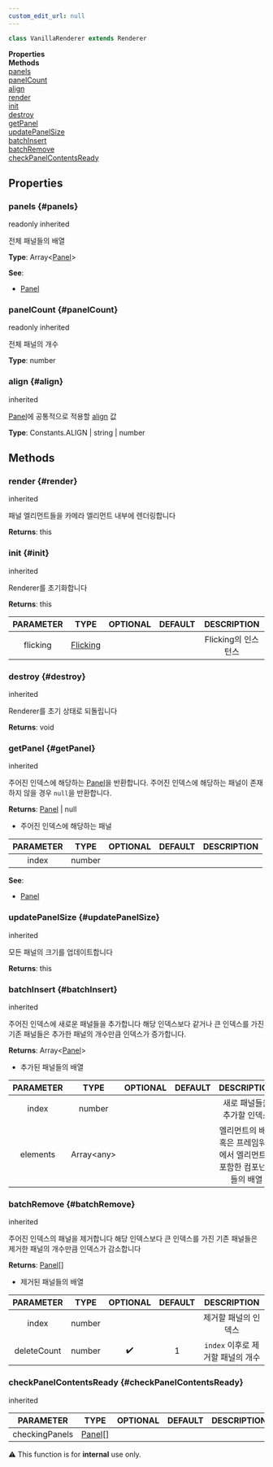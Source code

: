 ```yaml
---
custom_edit_url: null
---
```


```ts
class VanillaRenderer extends Renderer
```

<div className="container">
  <div className="row mb-2"><div className="col col--6"><strong>Properties</strong></div><div className="col col--6"><strong>Methods</strong></div></div>
  <div className="row"><div className="col col--6"><a href="#panels">panels</a><br/><a href="#panelCount">panelCount</a><br/><a href="#align">align</a></div><div className="col col--6"><a href="#render">render</a><br/><a href="#init">init</a><br/><a href="#destroy">destroy</a><br/><a href="#getPanel">getPanel</a><br/><a href="#updatePanelSize">updatePanelSize</a><br/><a href="#batchInsert">batchInsert</a><br/><a href="#batchRemove">batchRemove</a><br/><a href="#checkPanelContentsReady">checkPanelContentsReady</a></div></div>
</div>

## Properties

### panels {#panels}

<div className="bulma-tags">
  <span className="bulma-tag is-warning">readonly</span>
  <span className="bulma-tag is-danger">inherited</span>
</div>

전체 패널들의 배열

**Type**: Array&lt;[Panel](Panel)&gt;

**See**:
- [Panel](Panel)

### panelCount {#panelCount}

<div className="bulma-tags">
  <span className="bulma-tag is-warning">readonly</span>
  <span className="bulma-tag is-danger">inherited</span>
</div>

전체 패널의 개수

**Type**: number

### align {#align}

<div className="bulma-tags">
  <span className="bulma-tag is-danger">inherited</span>
</div>

[Panel](Panel)에 공통적으로 적용할 [align](Panel#align) 값

**Type**: Constants.ALIGN \| string \| number

## Methods

### render {#render}

<div className="bulma-tags">
  <span className="bulma-tag is-danger">inherited</span>
</div>

패널 엘리먼트들을 카메라 엘리먼트 내부에 렌더링합니다

**Returns**: this

### init {#init}

<div className="bulma-tags">
  <span className="bulma-tag is-danger">inherited</span>
</div>

Renderer를 초기화합니다

**Returns**: this

|PARAMETER|TYPE|OPTIONAL|DEFAULT|DESCRIPTION|
|:---:|:---:|:---:|:---:|:---:|
|flicking|[Flicking](Flicking)|||Flicking의 인스턴스|

### destroy {#destroy}

<div className="bulma-tags">
  <span className="bulma-tag is-danger">inherited</span>
</div>

Renderer를 초기 상태로 되돌립니다

**Returns**: void

### getPanel {#getPanel}

<div className="bulma-tags">
  <span className="bulma-tag is-danger">inherited</span>
</div>

주어진 인덱스에 해당하는 [Panel](Panel)을 반환합니다. 주어진 인덱스에 해당하는 패널이 존재하지 않을 경우 `null`을 반환합니다.

**Returns**: [Panel](Panel) \| null
- 주어진 인덱스에 해당하는 패널

|PARAMETER|TYPE|OPTIONAL|DEFAULT|DESCRIPTION|
|:---:|:---:|:---:|:---:|:---:|
|index|number||||

**See**:
- [Panel](Panel)

### updatePanelSize {#updatePanelSize}

<div className="bulma-tags">
  <span className="bulma-tag is-danger">inherited</span>
</div>

모든 패널의 크기를 업데이트합니다

**Returns**: this

### batchInsert {#batchInsert}

<div className="bulma-tags">
  <span className="bulma-tag is-danger">inherited</span>
</div>

주어진 인덱스에 새로운 패널들을 추가합니다
해당 인덱스보다 같거나 큰 인덱스를 가진 기존 패널들은 추가한 패널의 개수만큼 인덱스가 증가합니다.

**Returns**: Array&lt;[Panel](Panel)&gt;
- 추가된 패널들의 배열

|PARAMETER|TYPE|OPTIONAL|DEFAULT|DESCRIPTION|
|:---:|:---:|:---:|:---:|:---:|
|index|number|||새로 패널들을 추가할 인덱스|
|elements|Array&lt;any&gt;|||엘리먼트의 배열 혹은 프레임워크에서 엘리먼트를 포함한 컴포넌트들의 배열|

### batchRemove {#batchRemove}

<div className="bulma-tags">
  <span className="bulma-tag is-danger">inherited</span>
</div>

주어진 인덱스의 패널을 제거합니다
해당 인덱스보다 큰 인덱스를 가진 기존 패널들은 제거한 패널의 개수만큼 인덱스가 감소합니다

**Returns**: [Panel](Panel)[]
- 제거된 패널들의 배열

|PARAMETER|TYPE|OPTIONAL|DEFAULT|DESCRIPTION|
|:---:|:---:|:---:|:---:|:---:|
|index|number|||제거할 패널의 인덱스|
|deleteCount|number|✔️|1|`index` 이후로 제거할 패널의 개수|

### checkPanelContentsReady {#checkPanelContentsReady}

<div className="bulma-tags">
  <span className="bulma-tag is-danger">inherited</span>
</div>

|PARAMETER|TYPE|OPTIONAL|DEFAULT|DESCRIPTION|
|:---:|:---:|:---:|:---:|:---:|
|checkingPanels|[Panel](Panel)[]||||

<div className="notification is-warning my-2">⚠️ This function is for <strong>internal</strong> use only.</div>

